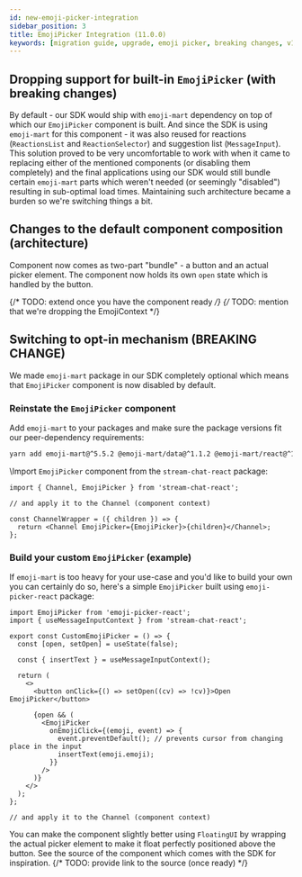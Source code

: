 ```yaml
---
id: new-emoji-picker-integration
sidebar_position: 3
title: EmojiPicker Integration (11.0.0)
keywords: [migration guide, upgrade, emoji picker, breaking changes, v11]
---
```



## Dropping support for built-in `EmojiPicker` (with breaking changes)

By default - our SDK would ship with `emoji-mart` dependency on top of which our `EmojiPicker` component is built. And since the SDK is using `emoji-mart` for this component - it was also reused for reactions (`ReactionsList` and `ReactionSelector`) and suggestion list (`MessageInput`). This solution proved to be very uncomfortable to work with when it came to replacing either of the mentioned components (or disabling them completely) and the final applications using our SDK would still bundle certain `emoji-mart` parts which weren't needed (or seemingly "disabled") resulting in sub-optimal load times. Maintaining such architecture became a burden so we're switching things a bit.

## Changes to the default component composition (architecture)

Component now comes as two-part "bundle" - a button and an actual picker element. The component now holds its own `open` state which is handled by the button.

{/* TODO: extend once you have the component ready */}
{/* TODO: mention that we're dropping the EmojiContext */}

## Switching to opt-in mechanism (BREAKING CHANGE)

We made `emoji-mart` package in our SDK completely optional which means that `EmojiPicker` component is now disabled by default.

### Reinstate the `EmojiPicker` component

Add `emoji-mart` to your packages and make sure the package versions fit our peer-dependency requirements:

```bash
yarn add emoji-mart@^5.5.2 @emoji-mart/data@^1.1.2 @emoji-mart/react@^1.1.1
```

\\Import `EmojiPicker` component from the `stream-chat-react` package:

```tsx
import { Channel, EmojiPicker } from 'stream-chat-react';

// and apply it to the Channel (component context)

const ChannelWrapper = ({ children }) => {
  return <Channel EmojiPicker={EmojiPicker}>{children}</Channel>;
};
```

### Build your custom `EmojiPicker` (example)

If `emoji-mart` is too heavy for your use-case and you'd like to build your own you can certainly do so, here's a simple `EmojiPicker` built using `emoji-picker-react` package:

```tsx
import EmojiPicker from 'emoji-picker-react';
import { useMessageInputContext } from 'stream-chat-react';

export const CustomEmojiPicker = () => {
  const [open, setOpen] = useState(false);

  const { insertText } = useMessageInputContext();

  return (
    <>
      <button onClick={() => setOpen((cv) => !cv)}>Open EmojiPicker</button>

      {open && (
        <EmojiPicker
          onEmojiClick={(emoji, event) => {
            event.preventDefault(); // prevents cursor from changing place in the input
            insertText(emoji.emoji);
          }}
        />
      )}
    </>
  );
};

// and apply it to the Channel (component context)
```

You can make the component slightly better using `FloatingUI` by wrapping the actual picker element to make it float perfectly positioned above the button. See the source of the component which comes with the SDK for inspiration.
{/* TODO: provide link to the source (once ready) */}
